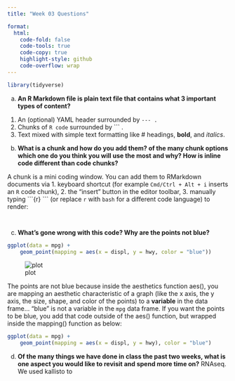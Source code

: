```yaml
---
title: "Week 03 Questions"

format:
  html:
    code-fold: false
    code-tools: true
    code-copy: true
    highlight-style: github
    code-overflow: wrap
---
```

```r
library(tidyverse)
```


a)  **An R Markdown file is plain text file that contains what 3 important types of content?**

1.  An (optional) YAML header surrounded by `--- .`
2.  Chunks of `R code` surrounded by \`\`\` .
3.  Text mixed with simple text formatting like \# headings, **bold**, and *italics*.


b)  **What is a chunk and how do you add them? of the many chunk options which one do you think you will use the most and why? How is inline code different than code chunks?**

A chunk is a mini coding window. You can add them to RMarkdown documents via 1. keyboard shortcut (for example `Cmd/Ctrl + Alt + i` inserts an `R` code chunk), 2. the "insert" button in the editor toolbar, 3. manually typing \`\`\`{r} \`\`\` (or replace `r` with `bash` for a different code language) to render:

```r
```

```bash
```

c)  **What's gone wrong with this code? Why are the points not blue?**

```r
ggplot(data = mpg) + 
    geom_point(mapping = aes(x = displ, y = hwy, color = "blue"))
```

![plot](https://d33wubrfki0l68.cloudfront.net/fda836ccf904bda73f021f4802803bc134145ffa/0c9a7/visualize_files/figure-html/unnamed-chunk-11-1.png)

The points are not blue because inside the aesthetics function aes(), you are mapping an aesthetic characteristic of a graph (like the x axis, the y axis, the size, shape, and color of the points) to a **variable** in the data frame... "blue" is not a variable in the `mpg` data frame. If you want the points to be blue, you add that code outside of the aes() function, but wrapped inside the mapping() function as below:

```r
ggplot(data = mpg) + 
    geom_point(mapping = aes(x = displ, y = hwy), color = "blue")
```


d)  **Of the many things we have done in class the past two weeks, what is one aspect you would like to revisit and spend more time on?**
RNAseq. We used kallisto to 
